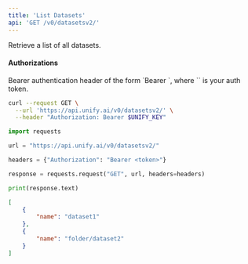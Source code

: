 ```yaml
---
title: 'List Datasets'
api: 'GET /v0/datasetsv2/'
---
```

Retrieve a list of all datasets.

#### Authorizations

<ParamField header="Authorization" type="string" required="true">
  Bearer authentication header of the form `Bearer <token>`, where `<token>` is your auth token.
</ParamField>

<RequestExample>

```bash cURL
curl --request GET \
  --url 'https://api.unify.ai/v0/datasetsv2/' \
  --header "Authorization: Bearer $UNIFY_KEY"
```

```python Python
import requests

url = "https://api.unify.ai/v0/datasetsv2/"

headers = {"Authorization": "Bearer <token>"}

response = requests.request("GET", url, headers=headers)

print(response.text)
```

</RequestExample>
<ResponseExample>

```json 200
[
    {
        "name": "dataset1"
    },
    {
        "name": "folder/dataset2"
    }
]
```

</ResponseExample>
